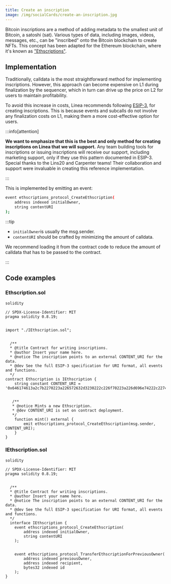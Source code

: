 ```yaml
---
title: Create an inscription
image: /img/socialCards/create-an-inscription.jpg
---
```


Bitcoin inscriptions are a method of adding metadata to the smallest unit of Bitcoin, a satoshi (sat). Various types of data, including images, videos, messages, etc., can be "inscribed" onto the Bitcoin blockchain to create NFTs. This concept has been adapted for the Ethereum blockchain, where it's known as ["Ethscriptions"](https://docs.ethscriptions.com/overview/introducing-ethscriptions).

## Implementation

Traditionally, calldata is the most straightforward method for implementing inscriptions. However, this approach can become expensive on L1 during finalization by the sequencer, which in turn can drive up the price on L2 for users to maintain profitability.

To avoid this increase in costs, Linea recommends following [ESIP-3](https://docs.ethscriptions.com/esips/accepted-esips/esip-3-smart-contract-ethscription-creations), for creating inscriptions. This is because events and subcalls do not involve any finalization costs on L1, making them a more cost-effective option for users.

:::info[attention]

**We want to emphasize that this is the best and only method for creating inscriptions on Linea that we will support.** Any team building tools for inscriptions or issuing inscriptions will receive our support, including marketing support, only if they use this pattern documented in ESIP-3. Special thanks to the Lins20 and Carpenter teams! Their collaboration and support were invaluable in creating this reference implementation.

:::

This is implemented by emitting an event:

```bash
event ethscriptions_protocol_CreateEthscription(
    address indexed initialOwner,
    string contentURI
);
```

:::tip

- `initialOwner`is usually the msg.sender.
- `contentURI` should be crafted by minimizing the amount of calldata.

We recommend loading it from the contract code to reduce the amount of calldata that has to be passed to the contract.

:::

## Code examples

<!-- We need some more here.
- What are the addresses? List them here, and link them on important contracts page.
- Explain what these are
- Explain at a high level what you do with them
- Sample code for interacting with them, getting information from them
  - List the methods available? Is `mint` the only one?
  - We could point to Lineascan's built-in contract interaction capabilities, etc.-->

### Ethscription.sol

```
solidity

// SPDX-License-Identifier: MIT
pragma solidity 0.8.19;


import "./IEthscription.sol";


  /**
  * @title Contract for writing inscriptions.
  * @author Insert your name here.
  * @notice The inscription points to an external CONTENT_URI for the data.
  * @dev See the full ESIP-3 specification for URI format, all events and functions.
  */
contract Ethscription is IEthscription {
    string constant CONTENT_URI = '0x646174613a2c7b2270223a226572632d3230222c226f70223a226d696e74222c227469636b223a2266616972222c22616d74223a2231303030227d';


   /**
   * @notice Mints a new Ethscription.
   * @dev CONTENT_URI is set on contract deployment.
   */
    function mint() external {
        emit ethscriptions_protocol_CreateEthscription(msg.sender, CONTENT_URI);
    }
}
```

### IEthscription.sol

```
solidity

// SPDX-License-Identifier: MIT
pragma solidity 0.8.19;


  /**
  * @title Contract for writing inscriptions.
  * @author Insert your name here.
  * @notice The inscription points to an external CONTENT_URI for the data.
  * @dev See the full ESIP-3 specification for URI format, all events and functions.
  */
  interface IEthscription {
    event ethscriptions_protocol_CreateEthscription(
        address indexed initialOwner,
        string contentURI
    );


    event ethscriptions_protocol_TransferEthscriptionForPreviousOwner(
        address indexed previousOwner,
        address indexed recipient,
        bytes32 indexed id
    );
}
```
